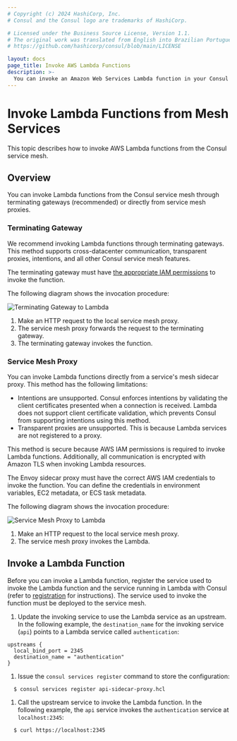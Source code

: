 ```yaml
---
# Copyright (c) 2024 HashiCorp, Inc.
# Consul and the Consul logo are trademarks of HashiCorp.

# Licensed under the Business Source License, Version 1.1.
# The original work was translated from English into Brazilian Portuguese.
# https://github.com/hashicorp/consul/blob/main/LICENSE

layout: docs
page_title: Invoke AWS Lambda Functions
description: >-
  You can invoke an Amazon Web Services Lambda function in your Consul service mesh by configuring terminating gateways or sidecar proxies. Learn how to declare a registered function as an upstream and why we recommend using terminating gateways with Lambda.
---
```


# Invoke Lambda Functions from Mesh Services

This topic describes how to invoke AWS Lambda functions from the Consul service mesh.

## Overview

You can invoke Lambda functions from the Consul service mesh through terminating gateways (recommended) or directly from service mesh proxies.

### Terminating Gateway

We recommend invoking Lambda functions through terminating gateways. This method supports cross-datacenter communication, transparent
proxies, intentions, and all other Consul service mesh features.

The terminating gateway must have [the appropriate IAM permissions](/consul/docs/lambda/registration#configure-iam-permissions-for-envoy)
to invoke the function.

The following diagram shows the invocation procedure:

<ImageConfig width={700}>

![Terminating Gateway to Lambda](/img/terminating_gateway_to_lambda.svg)

</ImageConfig>

1. Make an HTTP request to the local service mesh proxy.
1. The service mesh proxy forwards the request to the terminating gateway.
1. The terminating gateway invokes the function.

### Service Mesh Proxy

You can invoke Lambda functions directly from a service's mesh sidecar proxy.
This method has the following limitations:
- Intentions are unsupported. Consul enforces intentions by validating the client certificates presented when a connection is received. Lambda does not support client certificate validation, which prevents Consul from supporting intentions using this method.
- Transparent proxies are unsupported. This is because Lambda services are not
  registered to a proxy.

This method is secure because AWS IAM permissions is required to invoke Lambda functions. Additionally, all communication is encrypted with Amazon TLS when invoking Lambda resources.

The Envoy sidecar proxy must have the correct AWS IAM credentials to invoke the function. You can define the credentials in environment variables, EC2 metadata, or ECS task metadata.

The following diagram shows the invocation procedure:

<ImageConfig width={400}>

![Service Mesh Proxy to Lambda](/img/connect_proxy_to_lambda.svg)

</ImageConfig>

1. Make an HTTP request to the local service mesh proxy.
2. The service mesh proxy invokes the Lambda.

## Invoke a Lambda Function

Before you can invoke a Lambda function, register the service used to invoke the Lambda function and the service running in Lambda with Consul (refer to [registration](/consul/docs/register/service/lambda) for instructions). The service used to invoke the function must be deployed to the service mesh.

1. Update the invoking service to use the Lambda service as an upstream. In the following example, the `destination_name` for the invoking service (`api`) points to a Lambda service called `authentication`:

  ```hcl
  upstreams {
    local_bind_port = 2345
    destination_name = "authentication"
  }
  ```

1. Issue the `consul services register` command to store the configuration:

  ```shell-session
    $ consul services register api-sidecar-proxy.hcl
  ```

1. Call the upstream service to invoke the Lambda function. In the following example, the `api` service invokes the `authentication` service at `localhost:2345`:

  ```shell-session
    $ curl https://localhost:2345
  ```
